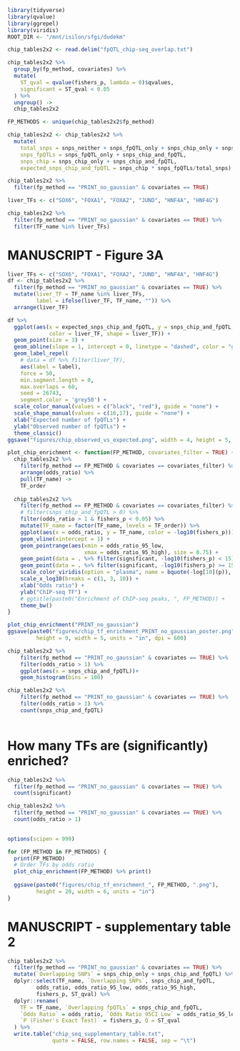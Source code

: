 ```r
library(tidyverse)
library(qvalue)
library(ggrepel)
library(viridis)
ROOT_DIR <- "/mnt/isilon/sfgi/dudekm"
```

```r
chip_tables2x2 <- read.delim("fpQTL_chip-seq_overlap.txt")

chip_tables2x2 %>%
  group_by(fp_method, covariates) %>%
  mutate(
    ST_qval = qvalue(fishers_p, lambda = 0)$qvalues,
    significant = ST_qval < 0.05
  ) %>%
  ungroup() ->
  chip_tables2x2

FP_METHODS <- unique(chip_tables2x2$fp_method)

chip_tables2x2 <- chip_tables2x2 %>%
  mutate(
    total_snps = snps_neither + snps_fpQTL_only + snps_chip_only + snps_chip_and_fpQTL,
    snps_fpQTLs = snps_fpQTL_only + snps_chip_and_fpQTL,
    snps_chip = snps_chip_only + snps_chip_and_fpQTL,
    expected_snps_chip_and_fpQTL = snps_chip * snps_fpQTLs/total_snps)

chip_tables2x2 %>%
  filter(fp_method == "PRINT_no_gaussian" & covariates == TRUE)
```

```r
liver_TFs <- c("SOX6", "FOXA1", "FOXA2", "JUND", "HNF4A", "HNF4G")

chip_tables2x2 %>%
  filter(fp_method == "PRINT_no_gaussian" & covariates == TRUE) %>%
  filter(TF_name %in% liver_TFs)
```

# MANUSCRIPT - Figure 3A
```r
liver_TFs <- c("SOX6", "FOXA1", "FOXA2", "JUND", "HNF4A", "HNF4G")
df <- chip_tables2x2 %>%
  filter(fp_method == "PRINT_no_gaussian" & covariates == TRUE) %>%
  mutate(liver_TF = TF_name %in% liver_TFs,
         label = ifelse(liver_TF, TF_name, "")) %>%
  arrange(liver_TF)

df %>%
  ggplot(aes(x = expected_snps_chip_and_fpQTL, y = snps_chip_and_fpQTL, 
             color = liver_TF, shape = liver_TF)) +
  geom_point(size = 3) +
  geom_abline(slope = 1, intercept = 0, linetype = "dashed", color = "grey") +
  geom_label_repel(
    # data = df %>% filter(liver_TF),
    aes(label = label),
    force = 50,
    min.segment.length = 0,
    max.overlaps = 60,
    seed = 26743,
    segment.color = 'grey50') +
  scale_color_manual(values = c("black", "red"), guide = "none") +
  scale_shape_manual(values = c(16,17), guide = "none") +
  xlab("Expected number of fpQTLs") +
  ylab("Observed number of fpQTLs") +
  theme_classic() 
ggsave("figures/chip_observed_vs_expected.png", width = 4, height = 5, units = "in", dpi = 300)
```



```r
plot_chip_enrichment <- function(FP_METHOD, covariates_filter = TRUE) {
  chip_tables2x2 %>%
    filter(fp_method == FP_METHOD & covariates == covariates_filter) %>%
    arrange(odds_ratio) %>%
    pull(TF_name) ->
    TF_order
  
  chip_tables2x2 %>%
    filter(fp_method == FP_METHOD & covariates == covariates_filter) %>%
    # filter(snps_chip_and_fpQTL > 0) %>%
    filter(odds_ratio > 1 & fishers_p < 0.05) %>%
    mutate(TF_name = factor(TF_name, levels = TF_order)) %>%
    ggplot(aes(x = odds_ratio, y = TF_name, color = -log10(fishers_p))) + 
    geom_vline(xintercept = 1) +
    geom_pointrange(aes(xmin = odds_ratio_95_low, 
                        xmax = odds_ratio_95_high), size = 0.75) +
    geom_point(data = . %>% filter(significant, -log10(fishers_p) < 15),  shape = "*", color = "black", size = 4) +
    geom_point(data = . %>% filter(significant, -log10(fishers_p) >= 15), shape = "*", color = "white", size = 4) +
    scale_color_viridis(option = "plasma", name = bquote(-log[10](p)), direction = -1) +
    scale_x_log10(breaks = c(1, 3, 10)) +
    xlab("Odds ratio") +
    ylab("ChIP-seq TF") +
    # ggtitle(paste0("Enrichment of ChIP-seq peaks, ", FP_METHOD)) +
    theme_bw()
}

plot_chip_enrichment("PRINT_no_gaussian")
ggsave(paste0("figures/chip_tf_enrichment_PRINT_no_gaussian_poster.png"),
         height = 9, width = 5, units = "in", dpi = 600)
```

```r
chip_tables2x2 %>%
    filter(fp_method == "PRINT_no_gaussian" & covariates == TRUE) %>%
    filter(odds_ratio > 1) %>%
    ggplot(aes(x = snps_chip_and_fpQTL))+
    geom_histogram(bins = 100)

chip_tables2x2 %>%
    filter(fp_method == "PRINT_no_gaussian" & covariates == TRUE) %>%
    filter(odds_ratio > 1) %>%
    count(snps_chip_and_fpQTL)
    
```
# How many TFs are (significantly) enriched?
```r
chip_tables2x2 %>%
  filter(fp_method == "PRINT_no_gaussian" & covariates == TRUE) %>%
  count(significant)

chip_tables2x2 %>%
  filter(fp_method == "PRINT_no_gaussian" & covariates == TRUE) %>%
  count(odds_ratio > 1)
  
```




```r
options(scipen = 999)

for (FP_METHOD in FP_METHODS) {
  print(FP_METHOD)
  # Order TFs by odds ratio
  plot_chip_enrichment(FP_METHOD) %>% print()
  
  ggsave(paste0("figures/chip_tf_enrichment_", FP_METHOD, ".png"),
         height = 20, width = 6, units = "in")
}

```

# MANUSCRIPT - supplementary table 2
```r
chip_tables2x2 %>%
  filter(fp_method == "PRINT_no_gaussian" & covariates == TRUE) %>%
  mutate(`Overlapping SNPs` = snps_chip_only + snps_chip_and_fpQTL) %>%
  dplyr::select(TF_name, `Overlapping SNPs`, snps_chip_and_fpQTL, 
         odds_ratio, odds_ratio_95_low, odds_ratio_95_high,
         fishers_p, ST_qval) %>%
  dplyr::rename(
    TF = TF_name, `Overlapping fpQTLs` = snps_chip_and_fpQTL, 
    `Odds Ratio` = odds_ratio, `Odds Ratio 95CI Low` = odds_ratio_95_low, `Odds Ratio 95CI High` = odds_ratio_95_high, 
    `P (Fisher's Exact Test)` = fishers_p, Q = ST_qval
  ) %>%
  write.table("chip_seq_supplementary_table.txt",
              quote = FALSE, row.names = FALSE, sep = "\t")
```

